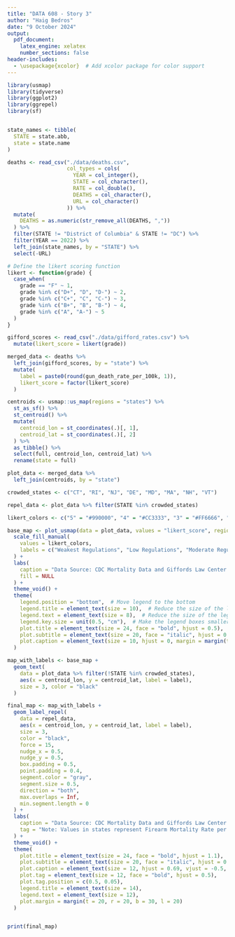 ```yaml
--- 
title: "DATA 608 - Story 3"
author: "Haig Bedros"
date: "9 October 2024"
output:
  pdf_document:
    latex_engine: xelatex
    number_sections: false
header-includes:
  - \usepackage{xcolor}  # Add xcolor package for color support
---
```


::: {#latex}
\textcolor{lightgray}{\noindent\rule{\linewidth}{0.3mm}}
\vspace{5pt} 
:::

```r
library(usmap)
library(tidyverse)
library(ggplot2)
library(ggrepel)
library(sf)


state_names <- tibble(
  STATE = state.abb,
  state = state.name
)

deaths <- read_csv("./data/deaths.csv",
                   col_types = cols(
                     YEAR = col_integer(),
                     STATE = col_character(),
                     RATE = col_double(),
                     DEATHS = col_character(),
                     URL = col_character()
                   )) %>%
  mutate(
    DEATHS = as.numeric(str_remove_all(DEATHS, ","))  
  ) %>%
  filter(STATE != "District of Columbia" & STATE != "DC") %>%  
  filter(YEAR == 2022) %>% 
  left_join(state_names, by = "STATE") %>%
  select(-URL)

# Define the likert scoring function
likert <- function(grade) {
  case_when(
    grade == "F" ~ 1,    
    grade %in% c("D+", "D", "D-") ~ 2,
    grade %in% c("C+", "C", "C-") ~ 3, 
    grade %in% c("B+", "B", "B-") ~ 4,  
    grade %in% c("A", "A-") ~ 5        
  )
}

gifford_scores <- read_csv("./data/gifford_rates.csv") %>% 
  mutate(likert_score = likert(grade))

merged_data <- deaths %>%
  left_join(gifford_scores, by = "state") %>%
  mutate(
    label = paste0(round(gun_death_rate_per_100k, 1)),
    likert_score = factor(likert_score)
  )

```

```r
centroids <- usmap::us_map(regions = "states") %>%
  st_as_sf() %>% 
  st_centroid() %>%  
  mutate(
    centroid_lon = st_coordinates(.)[, 1], 
    centroid_lat = st_coordinates(.)[, 2]  
  ) %>%
  as_tibble() %>% 
  select(full, centroid_lon, centroid_lat) %>%
  rename(state = full)  

plot_data <- merged_data %>%
  left_join(centroids, by = "state")

crowded_states <- c("CT", "RI", "NJ", "DE", "MD", "MA", "NH", "VT")

repel_data <- plot_data %>% filter(STATE %in% crowded_states)

likert_colors <- c("5" = "#990000", "4" = "#CC3333", "3" = "#FF6666", "2" = "#FF9999", "1" = "#FFCCCC")

base_map <- plot_usmap(data = plot_data, values = "likert_score", regions = "states") +
  scale_fill_manual(
    values = likert_colors,
    labels = c("Weakest Regulations", "Low Regulations", "Moderate Regulations", "High Regulations", "Strictest Regulations")
  ) +
  labs(
    caption = "Data Source: CDC Mortality Data and Giffords Law Center Scorecard, 2022",
    fill = NULL
  ) +
  theme_void() +
  theme(
    legend.position = "bottom",  # Move legend to the bottom
    legend.title = element_text(size = 10),  # Reduce the size of the legend title
    legend.text = element_text(size = 8),  # Reduce the size of the legend text
    legend.key.size = unit(0.5, "cm"),  # Make the legend boxes smaller
    plot.title = element_text(size = 24, face = "bold", hjust = 0.5),
    plot.subtitle = element_text(size = 20, face = "italic", hjust = 0.5),
    plot.caption = element_text(size = 10, hjust = 0, margin = margin(t = 10))
  )

map_with_labels <- base_map +
  geom_text(
    data = plot_data %>% filter(!STATE %in% crowded_states), 
    aes(x = centroid_lon, y = centroid_lat, label = label),
    size = 3, color = "black"
  )

final_map <- map_with_labels +
  geom_label_repel(
    data = repel_data,
    aes(x = centroid_lon, y = centroid_lat, label = label),
    size = 3, 
    color = "black",
    force = 15,  
    nudge_x = 0.5, 
    nudge_y = 0.5, 
    box.padding = 0.5, 
    point.padding = 0.4, 
    segment.color = "gray",  
    segment.size = 0.5,  
    direction = "both", 
    max.overlaps = Inf, 
    min.segment.length = 0  
  ) +
  labs(
    caption = "Data Source: CDC Mortality Data and Giffords Law Center Scorecard, 2022",
    tag = "Note: Values in states represent Firearm Mortality Rate per 100,000"
  ) +
  theme_void() +
  theme(
    plot.title = element_text(size = 24, face = "bold", hjust = 1.1), 
    plot.subtitle = element_text(size = 20, face = "italic", hjust = 0.76),  
    plot.caption = element_text(size = 12, hjust = 0.69, vjust = -0.5, margin = margin(t = 15, b = 10)), 
    plot.tag = element_text(size = 12, face = "bold", hjust = 0.5), 
    plot.tag.position = c(0.5, 0.05), 
    legend.title = element_text(size = 14),
    legend.text = element_text(size = 12),
    plot.margin = margin(t = 20, r = 20, b = 30, l = 20)  
  )


print(final_map)
```
::: {#latex}
\vspace{8pt} 
\textcolor{lightgray}{\noindent\rule{\linewidth}{0.3mm}}

:::